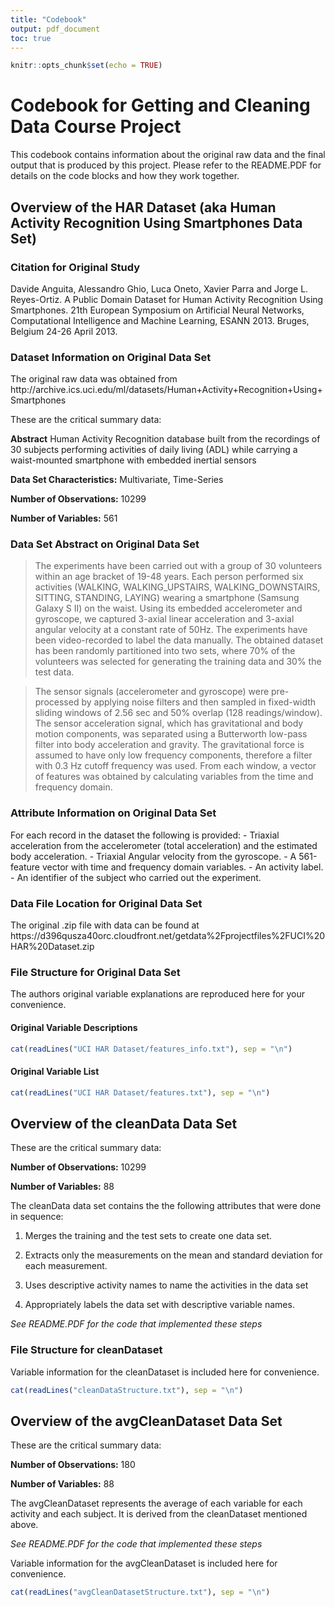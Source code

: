 ```yaml
---
title: "Codebook"
output: pdf_document
toc: true
---
```


```r
knitr::opts_chunk$set(echo = TRUE)
```

# Codebook for Getting and Cleaning Data Course Project

This codebook contains information about the original raw data and the final output
that is produced by this project. Please refer to the README.PDF for details on the 
code blocks and how they work together.

## Overview of the HAR Dataset (aka Human Activity Recognition Using Smartphones Data Set)

### Citation for Original Study
Davide Anguita, Alessandro Ghio, Luca Oneto, Xavier Parra and Jorge L. Reyes-Ortiz. A Public Domain Dataset for Human Activity Recognition Using Smartphones. 21th European Symposium on Artificial Neural Networks, Computational Intelligence and Machine Learning, ESANN 2013. Bruges, Belgium 24-26 April 2013.

### Dataset Information on Original Data Set
The original raw data was obtained from http://archive.ics.uci.edu/ml/datasets/Human+Activity+Recognition+Using+Smartphones  


These are the critical summary data:

**Abstract** Human Activity Recognition database built from the recordings of 30 subjects performing activities of daily living (ADL) while carrying a waist-mounted smartphone with embedded inertial sensors

**Data Set Characteristics:** Multivariate, Time-Series

**Number of Observations:** 10299

**Number of Variables:** 561

### Data Set Abstract on Original Data Set

>The experiments have been carried out with a group of 30 volunteers within an age 
bracket of 19-48 years. Each person performed six activities (WALKING, 
WALKING_UPSTAIRS, WALKING_DOWNSTAIRS, SITTING, STANDING, LAYING) wearing a 
smartphone (Samsung Galaxy S II) on the waist. Using its embedded accelerometer 
and gyroscope, we captured 3-axial linear acceleration and 3-axial angular velocity 
at a constant rate of 50Hz. The experiments have been video-recorded to label the 
data manually. The obtained dataset has been randomly partitioned into two sets, 
where 70% of the volunteers was selected for generating the training data and 30% the test data.

>The sensor signals (accelerometer and gyroscope) were pre-processed by applying 
noise filters and then sampled in fixed-width sliding windows of 2.56 sec and 50% 
overlap (128 readings/window). The sensor acceleration signal, which has gravitational 
and body motion components, was separated using a Butterworth low-pass filter into body 
acceleration and gravity. The gravitational force is assumed to have only low frequency 
components, therefore a filter with 0.3 Hz cutoff frequency was used. From each window, 
a vector of features was obtained by calculating variables from the time and frequency domain.

### Attribute Information on Original Data Set
For each record in the dataset the following is provided:
- Triaxial acceleration from the accelerometer (total acceleration) and the estimated body acceleration.
- Triaxial Angular velocity from the gyroscope.
- A 561-feature vector with time and frequency domain variables.
- An activity label.
- An identifier of the subject who carried out the experiment.


### Data File Location for Original Data Set

The original .zip file with data can be found at https://d396qusza40orc.cloudfront.net/getdata%2Fprojectfiles%2FUCI%20HAR%20Dataset.zip  

### File Structure for Original Data Set

The authors original variable explanations are reproduced here for your convenience.

#### Original Variable Descriptions
```r
cat(readLines("UCI HAR Dataset/features_info.txt"), sep = "\n")
```

#### Original Variable List
```r
cat(readLines("UCI HAR Dataset/features.txt"), sep = "\n")
```

## Overview of the cleanData Data Set

These are the critical summary data:

**Number of Observations:** 10299

**Number of Variables:** 88  


The cleanData data set contains the the following attributes that were done in sequence:

1. Merges the training and the test sets to create one data set.

2. Extracts only the measurements on the mean and standard deviation for each measurement. 

3. Uses descriptive activity names to name the activities in the data set

4. Appropriately labels the data set with descriptive variable names. 

*See README.PDF for the code that implemented these steps*

### File Structure for cleanDataset

Variable information for the cleanDataset is included here for convenience.
```r
cat(readLines("cleanDataStructure.txt"), sep = "\n")
```

## Overview of the avgCleanDataset Data Set

These are the critical summary data:

**Number of Observations:** 180

**Number of Variables:** 88  

The avgCleanDataset represents the average of each variable for each activity and 
each subject. It is derived from the cleanDataset mentioned above. 

*See README.PDF for the code that implemented these steps*

Variable information for the avgCleanDataset is included here for convenience.
```r
cat(readLines("avgCleanDatasetStructure.txt"), sep = "\n")
```